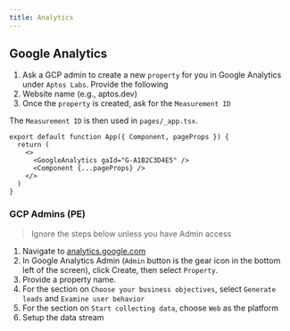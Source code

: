 ```yaml
---
title: Analytics
---
```



## Google Analytics

1. Ask a GCP admin to create a new `property` for you in Google Analytics under `Aptos Labs`. Provide the following
  1. Website name (e.g., aptos.dev)
2. Once the `property` is created, ask for the `Measurement ID`

The `Measurement ID` is then used in `pages/_app.tsx`.

<FileTree>
  <FileTree.Folder name="pages" defaultOpen>
    <FileTree.File name="_meta.ts" />
    <FileTree.Folder name="api" />
    <FileTree.Folder name="en" />
    <FileTree.File name="_app.tsx" active />
  </FileTree.Folder>
</FileTree>

```tsx filename="pages/_app.tsx" /gaId="G-A1B2C3D4E5"/
export default function App({ Component, pageProps }) {
  return (
    <>
      <GoogleAnalytics gaId="G-A1B2C3D4E5" />
      <Component {...pageProps} />
    </>
  )
}
```


### GCP Admins (PE)

> Ignore the steps below unless you have Admin access

1. Navigate to [analytics.google.com](analytics.google.com)
2. In Google Analytics Admin (`Admin` button is the gear icon in the bottom left of the screen), click Create, then select `Property`.
3. Provide a property name.
4. For the section on `Choose your business objectives`, select `Generate leads` and `Examine user behavior`
5. For the section on `Start collecting data`, choose `Web` as the platform
6. Setup the data stream
